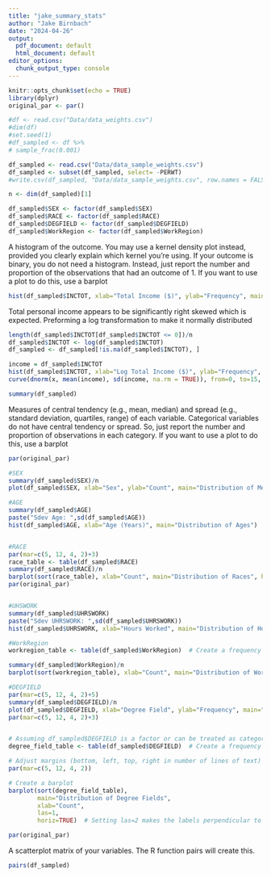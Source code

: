```yaml
---
title: "jake_summary_stats"
author: "Jake Birnbach"
date: "2024-04-26"
output:
  pdf_document: default
  html_document: default
editor_options:
  chunk_output_type: console
---
```


```r
knitr::opts_chunk$set(echo = TRUE)
library(dplyr)
original_par <- par()

#df <- read.csv("Data/data_weights.csv")
#dim(df)
#set.seed(1)
#df_sampled <- df %>% 
# sample_frac(0.001)

df_sampled <- read.csv("Data/data_sample_weights.csv")
df_sampled <- subset(df_sampled, select= -PERWT)
#write.csv(df_sampled, "Data/data_sample_weights.csv", row.names = FALSE)

n <- dim(df_sampled)[1]

df_sampled$SEX <- factor(df_sampled$SEX)
df_sampled$RACE <- factor(df_sampled$RACE)
df_sampled$DEGFIELD <- factor(df_sampled$DEGFIELD)
df_sampled$WorkRegion <- factor(df_sampled$WorkRegion)
```

A histogram of the outcome. You may use a kernel density plot instead, provided you
clearly explain which kernel you’re using. If your outcome is binary, you do not need
a histogram. Instead, just report the number and proportion of the observations that
had an outcome of 1. If you want to use a plot to do this, use a barplot
```r
hist(df_sampled$INCTOT, xlab="Total Income ($)", ylab="Frequency", main="Distribution of Total Personal Income")
```

Total personal income appears to be significantly right skewed which is expected.
Preforming a log transformation to make it normally distributed

```r
length(df_sampled$INCTOT[df_sampled$INCTOT <= 0])/n
df_sampled$INCTOT <- log(df_sampled$INCTOT)
df_sampled <- df_sampled[!is.na(df_sampled$INCTOT), ]

income = df_sampled$INCTOT
hist(df_sampled$INCTOT, xlab="Log Total Income ($)", ylab="Frequency", main="Distribution of Log Income", freq=FALSE, breaks=80)
curve(dnorm(x, mean(income), sd(income, na.rm = TRUE)), from=0, to=15, col='red', add=TRUE)
```

```r
summary(df_sampled)
```

Measures of central tendency (e.g., mean, median) and spread (e.g., standard deviation,
quartiles, range) of each variable. Categorical variables do not have central tendency
or spread. So, just report the number and proportion of observations in each category.
If you want to use a plot to do this, use a barplot
```r
par(original_par)

#SEX
summary(df_sampled$SEX)/n
plot(df_sampled$SEX, xlab="Sex", ylab="Count", main="Distribution of Men vs. Women")

#AGE
summary(df_sampled$AGE)
paste("Sdev Age: ",sd(df_sampled$AGE))
hist(df_sampled$AGE, xlab="Age (Years)", main="Distribution of Ages")


#RACE
par(mar=c(5, 12, 4, 2)+3)
race_table <- table(df_sampled$RACE)
summary(df_sampled$RACE)/n
barplot(sort(race_table), xlab="Count", main="Distribution of Races", horiz=TRUE, las=1)
par(original_par)


#UHSWORK
summary(df_sampled$UHRSWORK)
paste("Sdev UHRSWORK: ",sd(df_sampled$UHRSWORK))
hist(df_sampled$UHRSWORK, xlab="Hours Worked", main="Distribution of Hours Worked Per Week")

#WorkRegion
workregion_table <- table(df_sampled$WorkRegion)  # Create a frequency table

summary(df_sampled$WorkRegion)/n
barplot(sort(workregion_table), xlab="Count", main="Distribution of Working Regions", horiz=TRUE, las=1)

#DEGFIELD
par(mar=c(5, 12, 4, 2)+5)
summary(df_sampled$DEGFIELD)/n
plot(df_sampled$DEGFIELD, xlab="Degree Field", ylab="Frequency", main="Distribution of Degree Fields")
par(mar=c(5, 12, 4, 2)+3)


# Assuming df_sampled$DEGFIELD is a factor or can be treated as categorical data
degree_field_table <- table(df_sampled$DEGFIELD)  # Create a frequency table

# Adjust margins (bottom, left, top, right in number of lines of text)
par(mar=c(5, 12, 4, 2))

# Create a barplot
barplot(sort(degree_field_table), 
        main="Distribution of Degree Fields", 
        xlab="Count",
        las=1,
        horiz=TRUE)  # Setting las=2 makes the labels perpendicular to the axis

par(original_par)

```



A scatterplot matrix of your variables. The R function pairs will create this.
```r
pairs(df_sampled)
```

